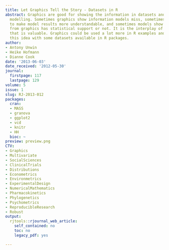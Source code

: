 ```yaml
---
title: Let Graphics Tell the Story - Datasets in R
abstract: Graphics are good for showing the information in datasets and for complementing
  modelling. Sometimes graphics show information models miss, sometimes graphics help
  to make model results more understandable, and sometimes models show whether information
  from graphics has statistical support or not. It is the interplay of the two approaches
  that is valuable. Graphics could be used a lot more in R examples and we explore
  this idea with some datasets available in R packages.
author:
- Antony Unwin
- Heike Hofmann
- Dianne Cook
date: '2013-06-03'
date_received: '2012-05-30'
journal:
  firstpage: 117
  lastpage: 129
volume: 5
issue: 1
slug: RJ-2013-012
packages:
  cran:
  - MASS
  - granova
  - ggplot2
  - vcd
  - knitr
  - HH
  bioc: ~
preview: preview.png
CTV:
- Graphics
- Multivariate
- SocialSciences
- ClinicalTrials
- Distributions
- Econometrics
- Environmetrics
- ExperimentalDesign
- NumericalMathematics
- Pharmacokinetics
- Phylogenetics
- Psychometrics
- ReproducibleResearch
- Robust
output:
  rjtools::rjournal_web_article:
    self_contained: no
    toc: no
    legacy_pdf: yes

---
```

